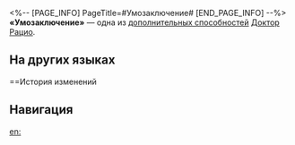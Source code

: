 <%-- [PAGE_INFO]
PageTitle=#Умозаключение#
[END_PAGE_INFO] --%>
{{Навык Инфобокс
|Название         = Умозаключение
|Изображение      = След Умозаключение.png
|Персонаж         = Доктор Рацио
|Тип              = Доп. способность
|Возвышение       = 6
|Длительность     = 
|Описание         = Когда доктор Рацио наносит урон цели с 3 и более {{Доп эффект|ослаблениями}}, наносимый этой цели урон повышается на 10% за каждое имеющееся у цели ослабление, до макс. 50%.
|Свойство1        = 
|Масштабирование1 = 
}}
'''«Умозаключение»''' — одна из [[дополнительная способность|дополнительных способностей]] [[Доктор Рацио]].

==На других языках==
{{На других языках
|en   = Deduction
|zhs  = 推理
|zht  = 推理
|ja   = {{Rubi|推論|すいろん}}
|ko   = 추리
|es   = Deducción
|fr   = Déduction
|ru   = Умозаключение
|th   = Deduction
|vi   = Suy Luận
|de   = Deduktion
|id   = Deduction
|pt   = Dedução
}}

==История изменений
{{История изменений|3.5}}

==Навигация==
{{Навык Навбокс|Доктор Рацио}}

[[en:]]